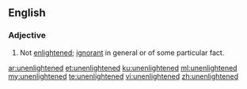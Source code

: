 ==English==

===Adjective===
{{en-adj}}
# Not [[enlightened]]; [[ignorant]] in general or of some particular fact.

[[ar:unenlightened]]
[[et:unenlightened]]
[[ku:unenlightened]]
[[ml:unenlightened]]
[[my:unenlightened]]
[[te:unenlightened]]
[[vi:unenlightened]]
[[zh:unenlightened]]
